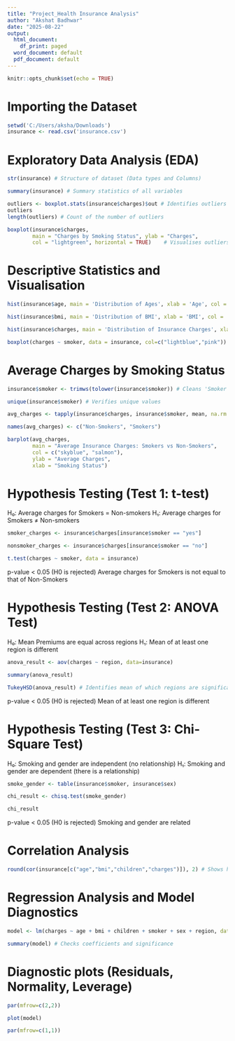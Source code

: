 ---
title: "Project_Health Insurance Analysis"
author: "Akshat Badhwar"
date: "2025-08-22"
output:
  html_document:
    df_print: paged
  word_document: default
  pdf_document: default
---

```{r setup, include=FALSE}
knitr::opts_chunk$set(echo = TRUE)
```

# Importing the Dataset
```{r}
setwd('C:/Users/aksha/Downloads')
insurance <- read.csv('insurance.csv')
```

# Exploratory Data Analysis (EDA)

```{r}
str(insurance) # Structure of dataset (Data types and Columns)
```
```{r}
summary(insurance) # Summary statistics of all variables
```

```{r}
outliers <- boxplot.stats(insurance$charges)$out # Identifies outliers in 'Charges'
outliers
length(outliers) # Count of the number of outliers
```
```{r}
boxplot(insurance$charges, 
        main = "Charges by Smoking Status", ylab = "Charges", 
        col = "lightgreen", horizontal = TRUE)    # Visualises outliers
```

# Descriptive Statistics and Visualisation
```{r}
hist(insurance$age, main = 'Distribution of Ages', xlab = 'Age', col = 'yellow')
```
```{r}
hist(insurance$bmi, main = 'Distribution of BMI', xlab = 'BMI', col = 'orange', breaks = 20)
```
```{r}
hist(insurance$charges, main = 'Distribution of Insurance Charges', xlab = 'Charges', col = 'lightblue', breaks = 30)
```
```{r}
boxplot(charges ~ smoker, data = insurance, col=c("lightblue","pink"))
```

# Average Charges by Smoking Status
```{r}
insurance$smoker <- trimws(tolower(insurance$smoker)) # Cleans 'Smoker' variable
```
```{r}
unique(insurance$smoker) # Verifies unique values
```

```{r}
avg_charges <- tapply(insurance$charges, insurance$smoker, mean, na.rm = TRUE)
```
```{r}
names(avg_charges) <- c("Non-Smokers", "Smokers")
```

```{r}
barplot(avg_charges, 
        main = "Average Insurance Charges: Smokers vs Non-Smokers",
        col = c("skyblue", "salmon"),
        ylab = "Average Charges",
        xlab = "Smoking Status")
```

# Hypothesis Testing (Test 1: t-test)
H₀: Average charges for Smokers = Non-smokers
H₁: Average charges for Smokers ≠ Non-smokers

```{r}
smoker_charges <- insurance$charges[insurance$smoker == "yes"]
```
```{r}
nonsmoker_charges <- insurance$charges[insurance$smoker == "no"]
```
```{r}
t.test(charges ~ smoker, data = insurance)
```
p-value < 0.05 (H0 is rejected)
Average charges for Smokers is not equal to that of Non-Smokers

# Hypothesis Testing (Test 2: ANOVA Test)
H₀: Mean Premiums are equal across regions
H₁: Mean of at least one region is different

```{r}
anova_result <- aov(charges ~ region, data=insurance)
```
```{r}
summary(anova_result)
```
```{r}
TukeyHSD(anova_result) # Identifies mean of which regions are significantly different
```

p-value < 0.05 (H0 is rejected)
Mean of at least one region is different 

# Hypothesis Testing (Test 3: Chi-Square Test) 
H₀: Smoking and gender are independent (no relationship)
H₁: Smoking and gender are dependent (there is a relationship)

```{r}
smoke_gender <- table(insurance$smoker, insurance$sex)
```
```{r}
chi_result <- chisq.test(smoke_gender)
```
```{r}
chi_result
```

p-value < 0.05 (H0 is rejected)
Smoking and gender are related

# Correlation Analysis
```{r}
round(cor(insurance[c("age","bmi","children","charges")]), 2) # Shows how strongly numeric variables are related
```

# Regression Analysis and Model Diagnostics

```{r}
model <- lm(charges ~ age + bmi + children + smoker + sex + region, data=insurance)
```
```{r}
summary(model) # Checks coefficients and significance
```

# Diagnostic plots (Residuals, Normality, Leverage)
```{r}
par(mfrow=c(2,2))
```
```{r}
plot(model)
```
```{r}
par(mfrow=c(1,1))
```
